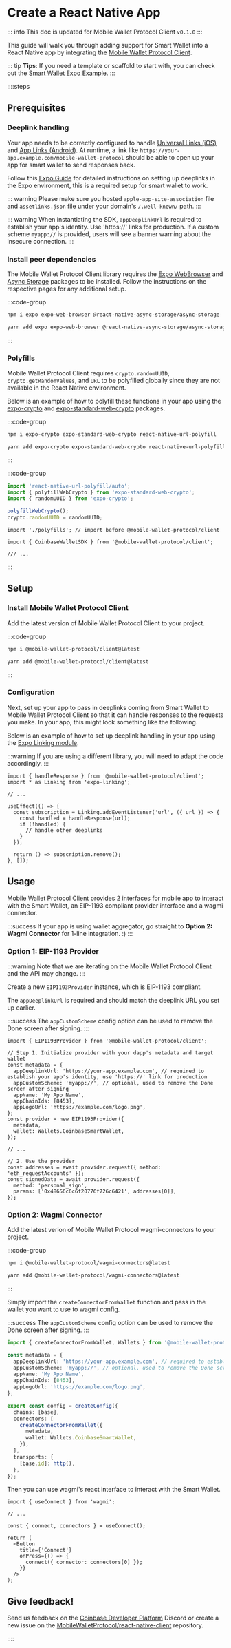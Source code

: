 


# Create a React Native App

::: info
This doc is updated for Mobile Wallet Protocol Client `v0.1.0`
:::

This guide will walk you through adding support for Smart Wallet into a React Native app by integrating the [Mobile Wallet Protocol Client](https://www.npmjs.com/package/@mobile-wallet-protocol/client).

::: tip
**Tips**: If you need a template or scaffold to start with, you can check out
the [Smart Wallet Expo
Example](https://github.com/MobileWalletProtocol/smart-wallet-expo-example).
:::

::::steps

## Prerequisites

### Deeplink handling

Your app needs to be correctly configured to handle [Universal Links (iOS)](https://developer.apple.com/documentation/xcode/allowing-apps-and-websites-to-link-to-your-content) and [App Links (Android)](https://developer.android.com/training/app-links).
At runtime, a link like `https://your-app.example.com/mobile-wallet-protocol` should be able to open up your app for smart wallet to send responses back.

Follow this [Expo Guide](https://docs.expo.dev/guides/deep-linking/) for detailed instructions on setting up deeplinks in the Expo environment, this is a required setup for smart wallet to work.

::: warning
Please make sure you hosted `apple-app-site-association` file and `assetlinks.json` file under
your domain's `/.well-known/` path.
:::

::: warning
When instantiating the SDK, `appDeeplinkUrl` is required to establish your app's identity. Use
'https://' links for production. If a custom scheme `myapp://` is provided, users will see a
banner warning about the insecure connection.
:::

### Install peer dependencies

The Mobile Wallet Protocol Client library requires the [Expo WebBrowser](https://docs.expo.dev/versions/latest/sdk/webbrowser/) and [Async Storage](https://react-native-async-storage.github.io/async-storage/docs/install) packages to be installed.
Follow the instructions on the respective pages for any additional setup.

:::code-group

```zsh [npm]
npm i expo expo-web-browser @react-native-async-storage/async-storage
```

```zsh [yarn]
yarn add expo expo-web-browser @react-native-async-storage/async-storage
```

:::

### Polyfills

Mobile Wallet Protocol Client requires `crypto.randomUUID`, `crypto.getRandomValues`, and `URL` to be polyfilled globally since they are not available in the React Native environment.

Below is an example of how to polyfill these functions in your app using the [expo-crypto](https://docs.expo.dev/versions/latest/sdk/crypto/) and [expo-standard-web-crypto](https://github.com/expo/expo/tree/master/packages/expo-standard-web-crypto/) packages.

:::code-group

```zsh [npm]
npm i expo-crypto expo-standard-web-crypto react-native-url-polyfill
```

```zsh [yarn]
yarn add expo-crypto expo-standard-web-crypto react-native-url-polyfill
```

:::

:::code-group

```js [polyfills.js]
import 'react-native-url-polyfill/auto';
import { polyfillWebCrypto } from 'expo-standard-web-crypto';
import { randomUUID } from 'expo-crypto';

polyfillWebCrypto();
crypto.randomUUID = randomUUID;
```

```tsx [App.tsx]
import './polyfills'; // import before @mobile-wallet-protocol/client

import { CoinbaseWalletSDK } from '@mobile-wallet-protocol/client';

/// ...
```

:::

## Setup

### Install Mobile Wallet Protocol Client

Add the latest version of Mobile Wallet Protocol Client to your project.

:::code-group

```zsh [npm]
npm i @mobile-wallet-protocol/client@latest
```

```zsh [yarn]
yarn add @mobile-wallet-protocol/client@latest
```

:::

### Configuration

Next, set up your app to pass in deeplinks coming from Smart Wallet to Mobile Wallet Protocol Client so that it can handle responses to the requests you make.
In your app, this might look something like the following.

Below is an example of how to set up deeplink handling in your app using the [Expo Linking module](https://docs.expo.dev/guides/linking/).

:::warning
If you are using a different library, you will need to adapt the code accordingly.
:::

```tsx [App.tsx]
import { handleResponse } from '@mobile-wallet-protocol/client';
import * as Linking from 'expo-linking';

// ...

useEffect(() => {
  const subscription = Linking.addEventListener('url', ({ url }) => {
    const handled = handleResponse(url);
    if (!handled) {
      // handle other deeplinks
    }
  });

  return () => subscription.remove();
}, []);
```

## Usage

Mobile Wallet Protocol Client provides 2 interfaces for mobile app to interact with the Smart Wallet, an EIP-1193 compliant provider interface and a wagmi connector.

:::success
If your app is using wallet aggregator, go straight to **Option 2: Wagmi Connector** for 1-line
integration. :)
:::

### Option 1: EIP-1193 Provider

:::warning
Note that we are iterating on the Mobile Wallet Protocol Client and the API may change.
:::

Create a new `EIP1193Provider` instance, which is EIP-1193 compliant.

The `appDeeplinkUrl` is required and should match the deeplink URL you set up earlier.

:::success
The `appCustomScheme` config option can be used to remove the Done screen after signing.
:::

```tsx [App.tsx]
import { EIP1193Provider } from '@mobile-wallet-protocol/client';

// Step 1. Initialize provider with your dapp's metadata and target wallet
const metadata = {
  appDeeplinkUrl: 'https://your-app.example.com', // required to establish your app's identity, use 'https://' link for production
  appCustomScheme: 'myapp://', // optional, used to remove the Done screen after signing
  appName: 'My App Name',
  appChainIds: [8453],
  appLogoUrl: 'https://example.com/logo.png',
};
const provider = new EIP1193Provider({
  metadata,
  wallet: Wallets.CoinbaseSmartWallet,
});

// ...

// 2. Use the provider
const addresses = await provider.request({ method: 'eth_requestAccounts' });
const signedData = await provider.request({
  method: 'personal_sign',
  params: ['0x48656c6c6f20776f726c6421', addresses[0]],
});
```

### Option 2: Wagmi Connector

Add the latest verion of Mobile Wallet Protocol wagmi-connectors to your project.

:::code-group

```zsh [npm]
npm i @mobile-wallet-protocol/wagmi-connectors@latest
```

```zsh [yarn]
yarn add @mobile-wallet-protocol/wagmi-connectors@latest
```

:::

Simply import the `createConnectorFromWallet` function and pass in the wallet you want to use to wagmi config.

:::success
The `appCustomScheme` config option can be used to remove the Done screen after signing.
:::

```ts [config.ts]
import { createConnectorFromWallet, Wallets } from '@mobile-wallet-protocol/wagmi-connectors';

const metadata = {
  appDeeplinkUrl: 'https://your-app.example.com', // required to establish your app's identity, use 'https://' link for production
  appCustomScheme: 'myapp://', // optional, used to remove the Done screen after signing
  appName: 'My App Name',
  appChainIds: [8453],
  appLogoUrl: 'https://example.com/logo.png',
};

export const config = createConfig({
  chains: [base],
  connectors: [
    createConnectorFromWallet({
      metadata,
      wallet: Wallets.CoinbaseSmartWallet,
    }),
  ],
  transports: {
    [base.id]: http(),
  },
});
```

Then you can use wagmi's react interface to interact with the Smart Wallet.

```tsx [App.tsx]
import { useConnect } from 'wagmi';

// ...

const { connect, connectors } = useConnect();

return (
  <Button
    title={'Connect'}
    onPress={() => {
      connect({ connector: connectors[0] });
    }}
  />
);
```

## Give feedback!

Send us feedback on the [Coinbase Developer Platform](https://discord.com/invite/cdp/) Discord or create a new issue on the [MobileWalletProtocol/react-native-client](https://github.com/MobileWalletProtocol/react-native-client/issues) repository.

::::


<FeedbackWidget />
